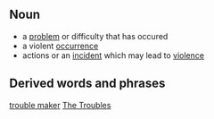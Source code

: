 ==Noun==
*a [[problem]] or difficulty that has occured
*a violent [[occurrence]]
*actions or an [[incident]] which may lead to [[violence]]

==Derived words and phrases==
[[trouble maker]]
[[The Troubles]]